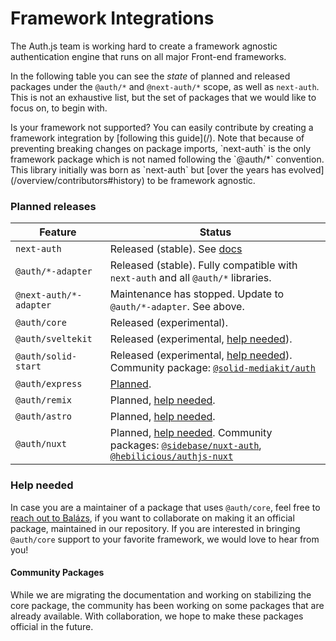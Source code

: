 
# Framework Integrations

The Auth.js team is working hard to create a framework agnostic authentication engine that runs on all major Front-end frameworks.

In the following table you can see the _state_ of planned and released packages under the `@auth/*` and `@next-auth/*` scope, as well as `next-auth`. This is not an exhaustive list, but the set of packages that we would like to focus on, to begin with.

<Callout>
  Is your framework not supported? You can easily contribute by creating a
  framework integration by [following this guide](/).
</Callout>

<Callout type="info">
  Note that because of preventing breaking changes on package imports,
  `next-auth` is the only framework package which is not named following the
  `@auth/*` convention. This library initially was born as `next-auth` but [over
  the years has evolved](/overview/contributors#history) to be framework
  agnostic.
</Callout>

### Planned releases

| Feature                | Status                                                                                                                                                                                 |
| ---------------------- | -------------------------------------------------------------------------------------------------------------------------------------------------------------------------------------- |
| `next-auth`            | Released (stable). See [docs](/reference/nextjs)                                                                                                                                       |
| `@auth/*-adapter`      | Released (stable). Fully compatible with `next-auth` and all `@auth/*` libraries.                                                                                                      |
| `@next-auth/*-adapter` | Maintenance has stopped. Update to `@auth/*-adapter`. See above.                                                                                                                       |
| `@auth/core`           | Released (experimental).                                                                                                                                                               |
| `@auth/sveltekit`      | Released (experimental, [help needed](#help-needed)).                                                                                                                                  |
| `@auth/solid-start`    | Released (experimental, [help needed](#help-needed)). Community package: [`@solid-mediakit/auth`](https://www.npmjs.com/package/@solid-mediakit/auth)                                  |
| `@auth/express`        | [Planned](https://github.com/nextauthjs/next-auth/issues/8257).                                                                                                                        |
| `@auth/remix`          | Planned, [help needed](#help-needed).                                                                                                                                                  |
| `@auth/astro`          | Planned, [help needed](#help-needed).                                                                                                                                                  |
| `@auth/nuxt`           | Planned, [help needed](#help-needed). Community packages: [`@sidebase/nuxt-auth`](https://github.com/sidebase/nuxt-auth), [`@hebilicious/authjs-nuxt`](https://authjs-nuxt.pages.dev/) |

### Help needed

In case you are a maintainer of a package that uses `@auth/core`, feel free to [reach out to Balázs](https://twitter.com/balazsorban44), if you want to collaborate on making it an official package, maintained in our repository. If you are interested in bringing `@auth/core` support to your favorite framework, we would love to hear from you!

#### Community Packages

While we are migrating the documentation and working on stabilizing the core package, the community has been working on some packages that are already available. With collaboration, we hope to make these packages official in the future.
